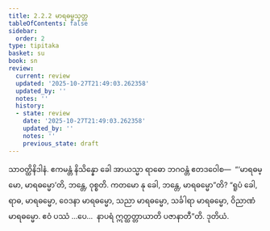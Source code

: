 ```yaml
---
title: 2.2.2 မာရဓမ္မသုတ္တ
tableOfContents: false
sidebar:
  order: 2
type: tipitaka
basket: su
book: sn
review:
  current: review
  updated: '2025-10-27T21:49:03.262358'
  updated_by: ''
  notes: ''
  history:
  - state: review
    date: '2025-10-27T21:49:03.262358'
    updated_by: ''
    notes: ''
    previous_state: draft
---
```



<ReviewStatus review={frontmatter.review} showDetails={true} />

<HypothesisAnnotation frontmatter={frontmatter} />

<DynamicBreadcrumb />

<Division number="171" book="sn" e="ch" v="18" p="304">

<Paragraph number="850" book="sn">
သာဝတ္ထိနိဒါနံ. ဧကမန္တံ နိသိန္နော ခေါ အာယသ္မာ ရာဓော ဘဂဝန္တံ ဧတဒဝေါစ—  “‘မာရဓမ္မော, မာရဓမ္မော’တိ, ဘန္တေ, ဝုစ္စတိ. ကတမော နု ခေါ, ဘန္တေ, မာရဓမ္မော”တိ? “ရူပံ ခေါ, ရာဓ, မာရဓမ္မော, ဝေဒနာ မာရဓမ္မော, သညာ မာရဓမ္မော, သင်္ခါရာ မာရဓမ္မော, ဝိညာဏံ မာရဓမ္မော. ဧဝံ ပဿံ …ပေ…  နာပရံ ဣတ္ထတ္တာယာတိ ပဇာနာတီ”တိ.

</Paragraph>
</Division>

<Paragraph number="851" type="center" book="sn">
ဒုတိယံ.
</Paragraph>